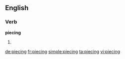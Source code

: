 ==English==

===Verb===
'''piecing'''

# {{present participle of|piece}}

[[de:piecing]]
[[fr:piecing]]
[[simple:piecing]]
[[ta:piecing]]
[[vi:piecing]]